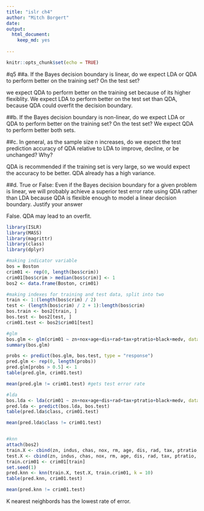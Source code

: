 ```yaml
---
title: "islr ch4"
author: "Mitch Borgert"
date: 
output: 
  html_document: 
    keep_md: yes  
  
---
```


```r
knitr::opts_chunk$set(echo = TRUE)
```

#q5 
##a. If the Bayes decision boundary is linear, do we expect LDA or QDA to perform better on the training set? On the test set?

we expect QDA to perform better on the training set because of its higher flexiblity. We expect LDA to perform better on the test set than QDA, because QDA could overfit the decision boundary.

##b. If the Bayes decision boundary is non-linear, do we expect LDA or QDA to perform better on the training set? On the test set?
We expect QDA to perform better both sets.

##c. In general, as the sample size n increases, do we expect the test prediction accuracy of QDA relative to LDA to improve, decline, or be unchanged? Why?

QDA is recommended if the training set is very large, so we would expect the accuracy to be better. QDA already has a high variance. 

##d. True or False: Even if the Bayes decision boundary for a given problem is linear, we will probably achieve a superior test error rate using QDA rather than LDA because QDA is flexible enough to model a linear decision boundary. Justify your answer

False. QDA may lead to an overfit. 

```r
library(ISLR)
library(MASS)
library(magrittr)
library(class)
library(dplyr)
```

```r
#making indicator variable 
bos = Boston
crim01 <- rep(0, length(bos$crim))
crim01[bos$crim > median(bos$crim)] <- 1
bos2 <- data.frame(Boston, crim01)

#making indexes for training and test data, split into two
train <- 1:(length(bos$crim) / 2)
test <- (length(bos$crim) / 2 + 1):length(bos$crim)
bos.train <- bos2[train, ]
bos.test <- bos2[test, ]
crim01.test <- bos2$crim01[test]

#glm
bos.glm <- glm(crim01 ~ zn+nox+age+dis+rad+tax+ptratio+black+medv, data = bos2, family = binomial,subset=train)
summary(bos.glm)

probs <- predict(bos.glm, bos.test, type = "response")
pred.glm <- rep(0, length(probs))
pred.glm[probs > 0.5] <- 1
table(pred.glm, crim01.test)

mean(pred.glm != crim01.test) #gets test error rate

#lda
bos.lda <- lda(crim01 ~ zn+nox+age+dis+rad+tax+ptratio+black+medv, data = bos2, family = binomial,subset=train)
pred.lda <- predict(bos.lda, bos.test)
table(pred.lda$class, crim01.test)

mean(pred.lda$class != crim01.test)


#knn
attach(bos2)
train.X <- cbind(zn, indus, chas, nox, rm, age, dis, rad, tax, ptratio, black, lstat, medv)[train, ]
test.X <- cbind(zn, indus, chas, nox, rm, age, dis, rad, tax, ptratio, black, lstat, medv)[test, ]
train.crim01 <- crim01[train]
set.seed(1)
pred.knn <- knn(train.X, test.X, train.crim01, k = 10)
table(pred.knn, crim01.test)

mean(pred.knn != crim01.test)
```

K nearest neighbords has the lowest rate of error. 